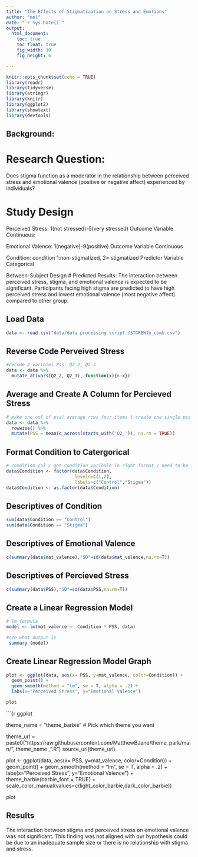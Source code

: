 ```yaml
---
title: "The Effects of Stigmatization on Stress and Emotions"
author: "mel"
date: "`r Sys.Date()`"
output: 
  html_document:
    toc: true
    toc_float: true
    fig_width: 10
    fig_height: 6

---
```


```r
knitr::opts_chunk$set(echo = TRUE)
library(readr)
library(tidyverse)
library(stringr)
library(knitr)
library(ggplot2)
library(showtext)
library(devtools)

```
## Background: 

# Research Question: 
Does stigma function as a moderator in the relationship between perceived stress and emotional valence (positive or negative affect) experienced by individuals?

# Study Design
Perceived Stress: 1(not stressed)-5(very stressed)
  Outcome Variable
  Continuous: 
  
Emotional Valence: 1(negative)-9(positive)
  Outcome Variable
  Continuous
  
Condition: condition 1:non-stigmatized, 2= stigmatized
  Predictor Variable
  Categorical

Between-Subject Design
# Predicted Results:
The interaction between perceived stress, stigma, and emotional valence is expected to be significant. Participants facing high stigma are predicted to have high perceived stress and lowest emotional valence (most negative affect) compared to other group. 


## Load Data
```r
data <- read.csv("data/data processing script /STGREW1b_comb.csv")
```

## Reverse Code Perveived Stress 
```r
#recode 2 varibles Pss: Q2_2, Q2_3
data <- data %>% 
  mutate_at(vars(Q2_2, Q2_3), function(x){6-x})
```
## Average and Create A Column for Percieved Stress
```r
# make one col of pss/ average rows four items t create one single pss col
data <- data %>% 
  rowwise() %>% 
  mutate(PSS = mean(c_across(starts_with('Q2_')), na.rm = TRUE))

```
## Format Condition to Catergorical
```r
# condition col / get condition varibale in right format / need to be in factors (categorical)
data$Condition <- factor(data$Condition,
                          levels=c(1,2),
                          labels=c("Control","Stigma"))
data$Condition <- as.factor(data$Condition)
```
## Descriptives of Condition

```r
sum(data$Condition == "Control")
sum(data$Condition == "Stigma")
```
## Descriptives of Emotional Valence 
```r
c(summary(data$mat_valence),"SD"=sd(data$mat_valence,na.rm=T))
```
## Descriptives of Percieved Stress
```r
c(summary(data$PSS),"SD"=sd(data$PSS,na.rm=T))
```
## Create a Linear Regression Model
```r
# lm formula
model <- lm(mat_valence ~  Condition * PSS, data)

#see what output is
 summary (model)

```
## Create Linear Regression Model Graph 
```r
plot <- ggplot(data, aes(x= PSS, y=mat_valence, color=Condition)) +
  geom_point() +
  geom_smooth(method = "lm", se = T, alpha = .2) +
  labs(x="Perceived Stress", y="Emotional Valence") 

plot
```

```{r ggplot

theme_name = "theme_barbie" # Pick which theme you want

theme_url = paste0("https://raw.githubusercontent.com/MatthewBJane/theme_park/main/", theme_name ,".R")
source_url(theme_url)

plot <- ggplot(data, aes(x= PSS, y=mat_valence, color=Condition)) +
  geom_point() +
  geom_smooth(method = "lm", se = T, alpha = .2) +
  labs(x="Perceived Stress", y="Emotional Valence") +
  theme_barbie(barbie_font = TRUE) +
  scale_color_manual(values=c(light_color_barbie,dark_color_barbie)) 
  

plot

## Results
The interaction between stigma and perceived stress on emotional valence was not significant. This finding was not aligned with our hypothesis could be due to an inadequate sample size or there is no relationship with stigma and stress.
 